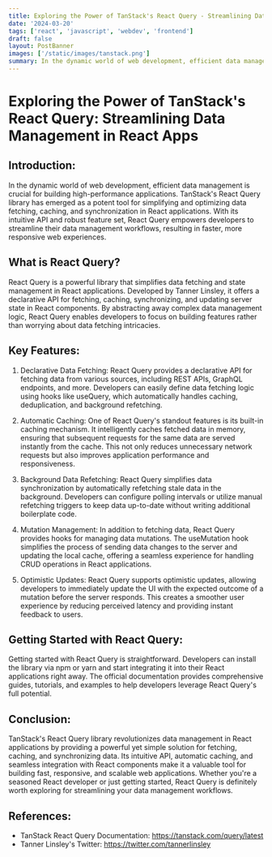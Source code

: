 ```yaml
---
title: Exploring the Power of TanStack's React Query - Streamlining Data Management in React Apps
date: '2024-03-20'
tags: ['react', 'javascript', 'webdev', 'frontend']
draft: false
layout: PostBanner
images: ['/static/images/tanstack.png']
summary: In the dynamic world of web development, efficient data management is crucial for building high-performance applications.
---
```


# Exploring the Power of TanStack's React Query: Streamlining Data Management in React Apps

## Introduction:
In the dynamic world of web development, efficient data management is crucial for building high-performance applications. TanStack's React Query library has emerged as a potent tool for simplifying and optimizing data fetching, caching, and synchronization in React applications. With its intuitive API and robust feature set, React Query empowers developers to streamline their data management workflows, resulting in faster, more responsive web experiences.

## What is React Query?
React Query is a powerful library that simplifies data fetching and state management in React applications. Developed by Tanner Linsley, it offers a declarative API for fetching, caching, synchronizing, and updating server state in React components. By abstracting away complex data management logic, React Query enables developers to focus on building features rather than worrying about data fetching intricacies.

## Key Features:

1. Declarative Data Fetching: React Query provides a declarative API for fetching data from various sources, including REST APIs, GraphQL endpoints, and more. Developers can easily define data fetching logic using hooks like useQuery, which automatically handles caching, deduplication, and background refetching.

2. Automatic Caching: One of React Query's standout features is its built-in caching mechanism. It intelligently caches fetched data in memory, ensuring that subsequent requests for the same data are served instantly from the cache. This not only reduces unnecessary network requests but also improves application performance and responsiveness.

3. Background Data Refetching: React Query simplifies data synchronization by automatically refetching stale data in the background. Developers can configure polling intervals or utilize manual refetching triggers to keep data up-to-date without writing additional boilerplate code.

4. Mutation Management: In addition to fetching data, React Query provides hooks for managing data mutations. The useMutation hook simplifies the process of sending data changes to the server and updating the local cache, offering a seamless experience for handling CRUD operations in React applications.

5. Optimistic Updates: React Query supports optimistic updates, allowing developers to immediately update the UI with the expected outcome of a mutation before the server responds. This creates a smoother user experience by reducing perceived latency and providing instant feedback to users.

## Getting Started with React Query:
Getting started with React Query is straightforward. Developers can install the library via npm or yarn and start integrating it into their React applications right away. The official documentation provides comprehensive guides, tutorials, and examples to help developers leverage React Query's full potential.

## Conclusion:
TanStack's React Query library revolutionizes data management in React applications by providing a powerful yet simple solution for fetching, caching, and synchronizing data. Its intuitive API, automatic caching, and seamless integration with React components make it a valuable tool for building fast, responsive, and scalable web applications. Whether you're a seasoned React developer or just getting started, React Query is definitely worth exploring for streamlining your data management workflows.

## References:

- TanStack React Query Documentation: https://tanstack.com/query/latest
- Tanner Linsley's Twitter: https://twitter.com/tannerlinsley